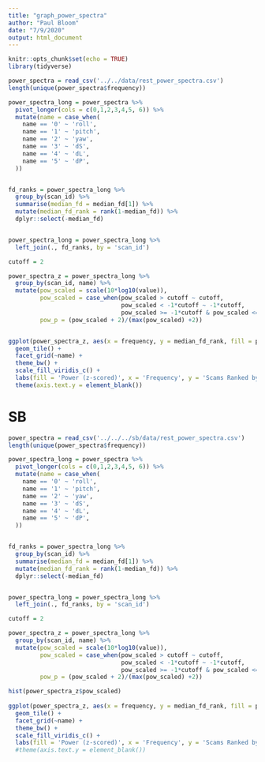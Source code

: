 ```yaml
---
title: "graph_power_spectra"
author: "Paul Bloom"
date: "7/9/2020"
output: html_document
---
```


```r
knitr::opts_chunk$set(echo = TRUE)
library(tidyverse)
```

```r
power_spectra = read_csv('../../data/rest_power_spectra.csv')
length(unique(power_spectra$frequency))
```


```r
power_spectra_long = power_spectra %>%
  pivot_longer(cols = c(0,1,2,3,4,5, 6)) %>%
  mutate(name = case_when(
    name == '0' ~ 'roll',
    name == '1' ~ 'pitch',
    name == '2' ~ 'yaw',
    name == '3' ~ 'dS',
    name == '4' ~ 'dL',
    name == '5' ~ 'dP',
  ))


fd_ranks = power_spectra_long %>%
  group_by(scan_id) %>%
  summarise(median_fd = median_fd[1]) %>%
  mutate(median_fd_rank = rank(1-median_fd)) %>%
  dplyr::select(-median_fd)


power_spectra_long = power_spectra_long %>%
  left_join(., fd_ranks, by = 'scan_id') 

cutoff = 2

power_spectra_z = power_spectra_long %>%
  group_by(scan_id, name) %>%
  mutate(pow_scaled = scale(10*log10(value)), 
         pow_scaled = case_when(pow_scaled > cutoff ~ cutoff,
                                pow_scaled < -1*cutoff ~ -1*cutoff,
                                pow_scaled >= -1*cutoff & pow_scaled <= cutoff ~ pow_scaled),
         pow_p = (pow_scaled + 2)/(max(pow_scaled) +2))


ggplot(power_spectra_z, aes(x = frequency, y = median_fd_rank, fill = pow_scaled)) +
  geom_tile() +
  facet_grid(~name) +
  theme_bw() +
  scale_fill_viridis_c() +
  labs(fill = 'Power (z-scored)', x = 'Frequency', y = 'Scams Ranked by FD') +
  theme(axis.text.y = element_blank())
```


# SB

```r
power_spectra = read_csv('../../../sb/data/rest_power_spectra.csv')
length(unique(power_spectra$frequency))
```


```r
power_spectra_long = power_spectra %>%
  pivot_longer(cols = c(0,1,2,3,4,5, 6)) %>%
  mutate(name = case_when(
    name == '0' ~ 'roll',
    name == '1' ~ 'pitch',
    name == '2' ~ 'yaw',
    name == '3' ~ 'dS',
    name == '4' ~ 'dL',
    name == '5' ~ 'dP',
  ))


fd_ranks = power_spectra_long %>%
  group_by(scan_id) %>%
  summarise(median_fd = median_fd[1]) %>%
  mutate(median_fd_rank = rank(1-median_fd)) %>%
  dplyr::select(-median_fd)


power_spectra_long = power_spectra_long %>%
  left_join(., fd_ranks, by = 'scan_id') 

cutoff = 2

power_spectra_z = power_spectra_long %>%
  group_by(scan_id, name) %>%
  mutate(pow_scaled = scale(10*log10(value)), 
         pow_scaled = case_when(pow_scaled > cutoff ~ cutoff,
                                pow_scaled < -1*cutoff ~ -1*cutoff,
                                pow_scaled >= -1*cutoff & pow_scaled <= cutoff ~ pow_scaled),
         pow_p = (pow_scaled + 2)/(max(pow_scaled) +2)) 

hist(power_spectra_z$pow_scaled)
 
ggplot(power_spectra_z, aes(x = frequency, y = median_fd_rank, fill = pow_scaled)) +
  geom_tile() +
  facet_grid(~name) +
  theme_bw() +
  scale_fill_viridis_c() +
  labs(fill = 'Power (z-scored)', x = 'Frequency', y = 'Scams Ranked by FD') #+
  #theme(axis.text.y = element_blank())
```